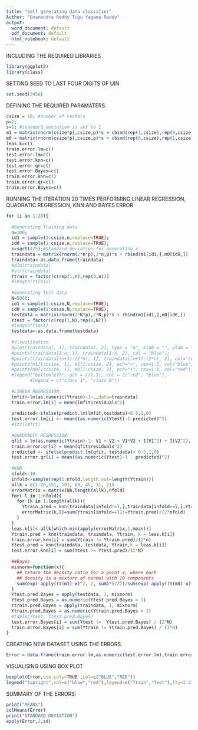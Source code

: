 ---
title: "Self generating data classifier"
Author: "Gnanendra Reddy Tugu Yagama Reddy"
output:
  word_document: default
  pdf_document: default
  html_notebook: default
---
INCLUDING THE REQUIRED LIBRARIES
```{r}
library(ggplot2)
library(class)
```
SETTING SEED TO LAST FOUR DIGITS OF UIN
```{r}
set.seed(2458)
```
DEFINING THE REQUIRED PARAMATERS
```{r}
csize = 10; #number of centers
p=2;
s=1; #standard deviation is set to 1
m1 = matrix(rnorm(csize*p),csize,p)*s + cbind(rep(1,csize),rep(0,csize))
m0 = matrix(rnorm(csize*p),csize,p)*s + cbind(rep(0,csize),rep(1,csize))
leas.k=c()
train.error.lm=c()
test.error.lm=c()
test.error.knn=c()
test.error.qr=c()
test.error.Bayes=c()
train.error.knn=c()
train.error.qr=c()
train.error.Bayes=c()
```
RUNNING THE ITERATION 20 TIMES
PERFORMING LINEAR REGRESSION, QUADRATIC REGRESSION, KNN AND BAYES ERROR

```{r}
for (i in 1:20){
  
  #Generating Training data
  n=100;
  id1 = sample(1:csize,n,replace=TRUE);
  id0 = sample(1:csize,n,replace=TRUE);
  s=sqrt(1/5);#Standard deviation for generating x
  traindata = matrix(rnorm(2*n*p),2*n,p)*s + rbind(m1[id1,],m0[id0,])
  traindata<-as.data.frame(traindata)
  #dim(traindata)
  #str(traindata)
  Ytrain = factor(c(rep(1,n),rep(0,n)))
  #length(Ytrain)
  
  #Generating Test data
  N=5000;
  id1 = sample(1:csize,N,replace=TRUE);
  id0 = sample(1:csize,N,replace=TRUE);
  testdata = matrix(rnorm(2*N*p),2*N,p)*s + rbind(m1[id1,],m0[id0,])
  Ytest = factor(c(rep(1,N),rep(0,N)))
  #length(Ytest)
  testdata<-as.data.frame(testdata)
  
  #Visualization
  #plot(traindata[, 1], traindata[, 2], type = "n", xlab = "", ylab = "")
  #points(traindata[1:n, 1], traindata[1:n, 2], col = "blue");
  #points(traindata[(n+1):(2*n), 1], traindata[(n+1):(2*n), 2], col="red");
  #points(m1[1:csize, 1], m1[1:csize, 2], pch="+", cex=1.5, col="blue");
  #points(m0[1:csize, 1], m0[1:csize, 2], pch="+", cex=1.5, col="red");
  #legend("bottomleft", pch = c(1,1), col = c("red", "blue"),
         #legend = c("class 1", "class 0"))
  
  #LINEAR REGRESSION:
  lmfit<-lm(as.numeric(Ytrain)-1~.,data=traindata)
  train.error.lm[i] = mean(lmfit$residuals^2)
  
  predicted<-ifelse(predict.lm(lmfit,testdata)>0.5,1,0)
  test.error.lm[i] <- mean((as.numeric(Ytest)-1-predicted)^2)
  #str(lmfit)
 
  #QUADRADIC REGRESSION:
  qfit = lm(as.numeric(Ytrain)-1~ V1 + V2 + V1*V2 + I(V1^2) + I(V2^2), data=traindata)
  train.error.qr[i] = mean(qfit$residuals^2)
  predicted <- ifelse(predict.lm(qfit, testdata)> 0.5,1,0)
  test.error.qr[i] = mean((as.numeric(Ytest)-1 - predicted)^2)
  
  #KNN
  nfold<-10
  infold<-sample(rep(1:nfold,length.out=length(Ytrain)))
  allk = c(1:20,151, 101, 69, 45, 31, 21)
  errorMatrix = matrix(NA,length(allk),nfold)
  for( l in 1:nfold){
    for (k in 1:length(allk)){
      Ytrain.pred = knn(traindata[infold!=l,],traindata[infold==l,],Ytrain[infold != l],k=allk[k])
      errorMatrix[k,l]=sum(Ytrain[infold==l]!=Ytrain.pred)/(2*nfold)
    }
  }
  leas.k[i]<-allk[which.min(apply(errorMatrix,1,mean))]
  Ytrain.pred = knn(traindata, traindata, Ytrain, k = leas.k[i])
  train.error.knn[i] = sum(Ytrain != Ytrain.pred)/(2*n)
  Ytest.pred = knn(traindata, testdata, Ytrain,k = leas.k[i])
  test.error.knn[i] = sum(Ytest != Ytest.pred)/(2*N)
  
  ##Bayes
  mixnorm=function(x){
    ## return the density ratio for a point x, where each
    ## density is a mixture of normal with 10 components
    sum(exp(-apply((t(m1)-x)^2, 2, sum)*5/2))/sum(exp(-apply((t(m0)-x)^2, 2, sum)*5/2))
  }
  Ytest.pred.Bayes = apply(testdata, 1, mixnorm)
  Ytest.pred.Bayes = as.numeric(Ytest.pred.Bayes > 1)
  Ytrain.pred.Bayes = apply(traindata, 1, mixnorm)
  Ytrain.pred.Bayes = as.numeric(Ytrain.pred.Bayes > 1)
  #table(Ytest, Ytest.pred.Bayes)
  test.error.Bayes[i] = sum(Ytest !=  Ytest.pred.Bayes) / (2*N)
  train.error.Bayes[i] = sum(Ytrain != Ytrain.pred.Bayes) / (2*n)
}
```
CREATING NEW DATASET USING THE ERRORS
```{r}
Error = data.frame(train.error.lm,as.numeric(test.error.lm),train.error.qr,test.error.qr,train.error.knn,test.error.knn,train.error.Bayes,test.error.Bayes)
```
VISUALISING USING BOX PLOT
```{r}
boxplot(Error,use.cols=TRUE ,col=c("BLUE","RED"))
legend("topright",col=c("blue","red"),legend=c("Train","Test"),lty=1:2)
```
SUMMARY OF THE ERRORS:
```{r}
print("MEANS")
colMeans(Error)
print("STANDARD DEVIATION")
apply(Error,2,sd)
```